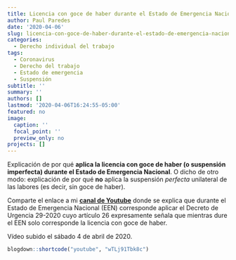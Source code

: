 ```yaml
---
title: Licencia con goce de haber durante el Estado de Emergencia Nacional
author: Paul Paredes
date: '2020-04-06'
slug: licencia-con-goce-de-haber-durante-el-estado-de-emergencia-nacional
categories:
  - Derecho individual del trabajo
tags:
  - Coronavirus
  - Derecho del trabajo
  - Estado de emergencia
  - Suspensión
subtitle: ''
summary: ''
authors: []
lastmod: '2020-04-06T16:24:55-05:00'
featured: no
image:
  caption: ''
  focal_point: ''
  preview_only: no
projects: []
---
```

Explicación de por qué **aplica la licencia con goce de haber (o suspensión imperfecta) durante el Estado de Emergencia Nacional**. O dicho de otro modo: explicación de por qué **no** aplica la suspensión *perfecta* unilateral de las labores (es decir, sin goce de haber).

Comparte el enlace a mi **[canal de Youtube](https://www.youtube.com/watch?v=wTLj91Tbk8c&t=6s)** donde se explica que durante el Estado de Emergencia Nacional (EEN) corresponde aplicar el Decreto de Urgencia 29-2020 cuyo artículo 26 expresamente señala que mientras dure el EEN solo corresponde la licencia con goce de haber. 

Vídeo subido el sábado 4 de abril de 2020.

```r
blogdown::shortcode("youtube", "wTLj91Tbk8c")
```
